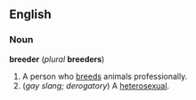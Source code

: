 ==English==
===Noun===
'''breeder''' (''plural'' '''breeders''')

#A person who [[breed]]s animals professionally.
#(''gay slang; derogatory'') A [[heterosexual]].